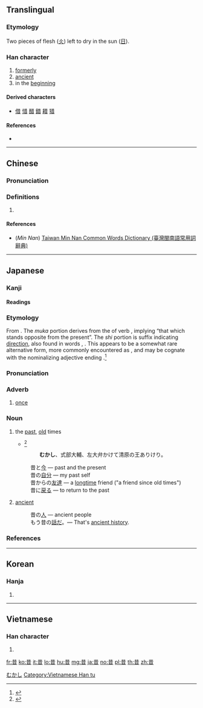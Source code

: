 ==Translingual==

===Etymology===
{{Han etyl}}
Two pieces of flesh ([[仌]]) left to dry in the sun ([[日]]).

===Han character===
{{Han char|rn=72|rad=日|as=04|sn=8|four=44601|canj=TA|ids=⿱龷日}}

# [[formerly]]
# [[ancient]]
# in the [[beginning]]

====Derived characters====
* [[借]] [[惜]] [[醋]] [[錯]] [[耤]] [[猎]]

====References====
* {{Han ref|kx=0492.050|dkj=13816|dj=0855.020|hdz=21488.110|uh=6614|ud=26132|bh=A9F5|bd=43509}}

----

==Chinese==
{{zh-forms}}

===Pronunciation===
{{zh-pron
|m=昔,,cuò
|c=sik1
|mn=sek
|mc=y
|oc=y
|ma=
|cat=adv,a
}}

===Definitions===
{{zh-hanzi}}

# {{rfdef|lang=zh}}

====References====
* (''Min Nan'') [http://twblg.dict.edu.tw/holodict_new/index.html Taiwan Min Nan Common Words Dictionary (臺灣閩南語常用詞辭典)]

----

==Japanese==

===Kanji===
{{ja-kanji|grade=3|rs=日04}}

====Readings====
{{ja-readings
|goon=[[しゃく]] (shaku)
|kanon=[[せき]] (seki)
|kun=[[むかし]] (mukashi)
}}

===Etymology===
{{ja-kanjitab|yomi=k|むかし}}
From {{etyl|ojp|ja|sort=むかし}}. The ''muka'' portion derives from the {{m|ja|未然形|tr=mizenkei||incomplete form}} of verb {{m|ja|向く|tr=muku||to face opposite to something}}, implying “that which stands opposite from the present”. The ''shi'' portion is suffix {{m|ja|し|tr=shi}} indicating [[direction]], also found in words {{m|ja|縦し|tr=tatashi||the standing or vertical direction}}, {{m|ja|横し|tr=yokoshi||the sideways or horizontal direction}}. This appears to be a somewhat rare alternative form, more commonly encountered as {{m|ja|さ|tr=sa}}, and may be cognate with the nominalizing adjective ending {{m|ja|さ|tr=sa}}.<ref name="KDJ">{{R:Kokugo Dai Jiten}}</ref>

===Pronunciation===
{{ja-pron|yomi=k|むかし|acc=0|acc_ref=DJR}}

===Adverb===
{{ja-pos|adverb|むかし}}

# [[once]] {{qualifier|in the indeterminate past}}
#: {{ja-usex|'''昔'''見た映画|'''むかし''' みた えいが|a movie I '''once''' saw}}

===Noun===
{{ja-noun|むかし}}

# the [[past]], [[old]] times
#* {{RQ:Utsubo Monogatari|Toshikage}}<ref>{{R:Utsubo Monogatari 1}}</ref>
#*: '''むかし'''、式部大輔、左大弁かけて清原の王ありけり。
#: 昔と[[今]] — past and the present
#: 昔の[[自分]] — my past self
#: 昔からの[[友達]] — a [[longtime]] friend ("a friend since old times")
#: 昔に[[戻る]] — to return to the past
# [[ancient]]
#: 昔の[[人]] — ancient people
#: もう昔の[[話]]だ。— That's [[ancient history]].

===References===
<references/>

[[Category:ja:Time|むかし]]

----

==Korean==

===Hanja===
{{ko-hanja|hangeul=[[석]], [[착]]|eumhun=|rv=seok, chak|mr=sŏk, ch'ak|y=sek, chak}}

# {{defn|lang=ko|sort=日04}}

----

==Vietnamese==

===Han character===
{{vi-readings|rs=日04|hanviet=[[tích]], [[tếch]], [[thách]], [[tách]]}}

# {{defn|vi|sort=日04}}

[[Category:Vietnamese Han tu]]

[[fr:昔]]
[[ko:昔]]
[[it:昔]]
[[lo:昔]]
[[hu:昔]]
[[mg:昔]]
[[ja:昔]]
[[no:昔]]
[[pl:昔]]
[[th:昔]]
[[zh:昔]]